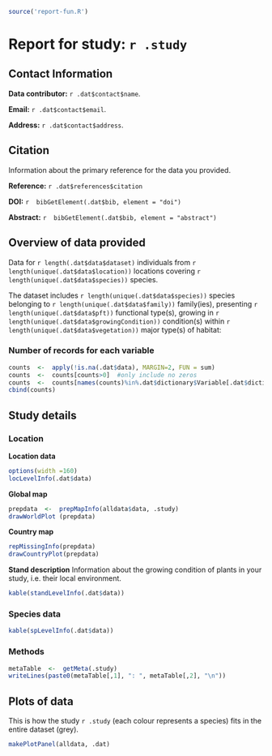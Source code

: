 ```r
source('report-fun.R')
```

# Report for study: `r .study`

## Contact Information

**Data contributor:** `r .dat$contact$name`.

**Email:** `r .dat$contact$email`.

**Address:** `r .dat$contact$address`.

## Citation
Information about the primary reference for the data you provided.

**Reference:** `r .dat$references$citation`

**DOI:** `r  bibGetElement(.dat$bib, element = "doi")`

**Abstract:** `r  bibGetElement(.dat$bib, element = "abstract")`

## Overview of data provided

Data for `r length(.dat$data$dataset)` individuals from `r length(unique(.dat$data$location))` locations covering `r length(unique(.dat$data$species))` species.

The dataset includes `r length(unique(.dat$data$species))` species belonging to `r length(unique(.dat$data$family))` family(ies), presenting `r length(unique(.dat$data$pft))` functional type(s), growing in `r length(unique(.dat$data$growingCondition))` condition(s) within `r length(unique(.dat$data$vegetation))` major type(s) of habitat:


### Number of records for each variable

```r
counts  <-  apply(!is.na(.dat$data), MARGIN=2, FUN = sum)
counts  <-  counts[counts>0]  #only include no zeros
counts  <-  counts[names(counts)%in%.dat$dictionary$Variable[.dat$dictionary$Group=="tree"]]
cbind(counts)
```


## Study details

### Location

**Location data**
```r
options(width =160)
locLevelInfo(.dat$data)
```

**Global map**

```r
prepdata  <-  prepMapInfo(alldata$data, .study)
drawWorldPlot (prepdata)
```

**Country map**

```r
repMissingInfo(prepdata)
drawCountryPlot(prepdata)
```

**Stand description**
Information about the growing condition of plants in your study, i.e. their local environment.

```r
kable(standLevelInfo(.dat$data))
```

### Species data

```r
kable(spLevelInfo(.dat$data))
```

### Methods
```r
metaTable  <-  getMeta(.study)
writeLines(paste0(metaTable[,1], ": ", metaTable[,2], "\n"))
```

## Plots of data

This is how the study `r .study` (each colour represents a species) fits in the entire dataset (grey).

```r
makePlotPanel(alldata, .dat)
```

